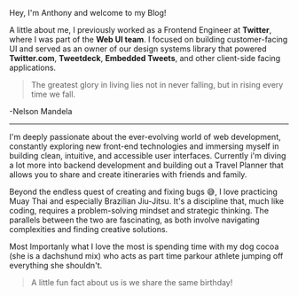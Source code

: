 Hey, I'm Anthony and welcome to my Blog!

A little about me, I previously worked as a Frontend Engineer at **Twitter**, where I was part of the **Web UI team**. I focused on building customer-facing UI and served as an owner of our design systems library that powered **Twitter.com**, **Tweetdeck**, **Embedded Tweets**, and other client-side facing applications.

> The greatest glory in living lies not in never falling, but in rising every time we fall.

-Nelson Mandela

---

I'm deeply passionate about the ever-evolving world of web development, constantly exploring new front-end technologies and immersing myself in building clean, intuitive, and accessible user interfaces. Currently i'm diving a lot more into backend development and building out a Travel Planner that allows you to share and create itineraries with friends and family.

Beyond the endless quest of creating and fixing bugs 😅, I love practicing Muay Thai and especially Brazilian Jiu-Jitsu. It's a discipline that, much like coding, requires a problem-solving mindset and strategic thinking. The parallels between the two are fascinating, as both involve navigating complexities and finding creative solutions.

Most Importanly what I love the most is spending time with my dog cocoa (she is a dachshund mix) who acts as part time parkour athlete jumping off everything she shouldn't.

> A little fun fact about us is we share the same birthday!

<CustomImage
  src="https://raw.githubusercontent.com/antman999/portfolio-data/main/images/cocoa.JPG"
  alt="A picture of cocoa (brown weiner dog) and I"
  priority={true}
/>
